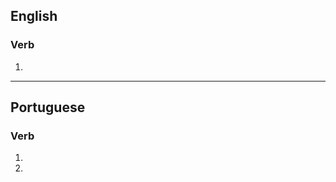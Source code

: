 ==English==

===Verb===
{{head|en|verb form}}

# {{en-third-person singular of|colonize}}

----

==Portuguese==

===Verb===
{{head|pt|verb form}}

# {{inflection of|colonizar||2|s|pres|subj|lang=pt}}
# {{inflection of|colonizar||2|s|negative|impr|lang=pt}}